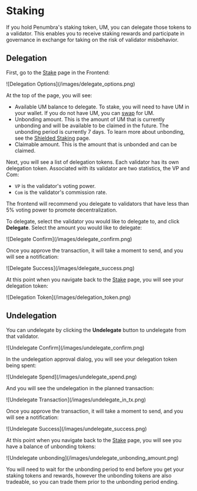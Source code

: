 
# Staking

If you hold Penumbra's staking token, UM, you can delegate those tokens to a validator. This enables you to receive staking rewards and participate in governance in exchange for taking on the risk of validator misbehavior.

## Delegation

First, go to the [Stake](https://app.penumbra.zone/#/stake) page in the Frontend:

<div className="flex justify-center">
  ![Delegation Options](/images/delegate_options.png)
</div>

At the top of the page, you will see:
* Available UM balance to delegate. To stake, you will need to have UM in your wallet. If you do not have UM, you can [swap](swap.mdx) for UM.
* Unbonding amount. This is the amount of UM that is currently unbonding and will be available to be claimed in the future. The unbonding period is currently 7 days. To learn more about unbonding, see the [Shielded Staking](../staking.mdx) page.
* Claimable amount. This is the amount that is unbonded and can be claimed.

Next, you will see a list of delegation tokens. Each validator has its own delegation token. Associated with its validator are two statistics, the VP and Com:

* `VP` is the validator's voting power.
* `Com` is the validator's commission rate.

<Callout type="warning" emoji="ℹ️">The frontend will recommend you delegate to validators that have less than 5% voting power to promote decentralization.</Callout>

To delegate, select the validator you would like to delegate to, and click **Delegate**. Select the amount you would like to delegate:

<div className="flex justify-center">
  ![Delegate Confirm](/images/delegate_confirm.png)
</div>

Once you approve the transaction, it will take a moment to send, and you will see a notification:

<div className="flex justify-center">
  ![Delegate Success](/images/delegate_success.png)
</div>

At this point when you navigate back to the [Stake](https://app.penumbra.zone/#/stake) page, you will see your delegation token:

<div className="flex justify-center">
  ![Delegation Token](/images/delegation_token.png)
</div>

## Undelegation

You can undelegate by clicking the **Undelegate** button to undelegate from that validator.

<div className="flex justify-center">
  ![Undelegate Confirm](/images/undelegate_confirm.png)
</div>

In the undelegation approval dialog, you will see your delegation token being spent:

<div className="flex justify-center">
  ![Undelegate Spend](/images/undelegate_spend.png)
</div>

And you will see the undelegation in the planned transaction:

<div className="flex justify-center">
  ![Undelegate Transaction](/images/undelegate_in_tx.png)
</div>

Once you approve the transaction, it will take a moment to send, and you will see a notification:

<div className="flex justify-center">
  ![Undelegate Success](/images/undelegate_success.png)
</div>

At this point when you navigate back to the [Stake](https://app.penumbra.zone/#/stake) page, you will see you have a balance of unbonding tokens:

<div className="flex justify-center">
  ![Undelegate unbonding](/images/undelegate_unbonding_amount.png)
</div>

You will need to wait for the unbonding period to end before you get your staking tokens and rewards, however the unbonding tokens are also tradeable, so you can trade them prior to the unbonding period ending.
